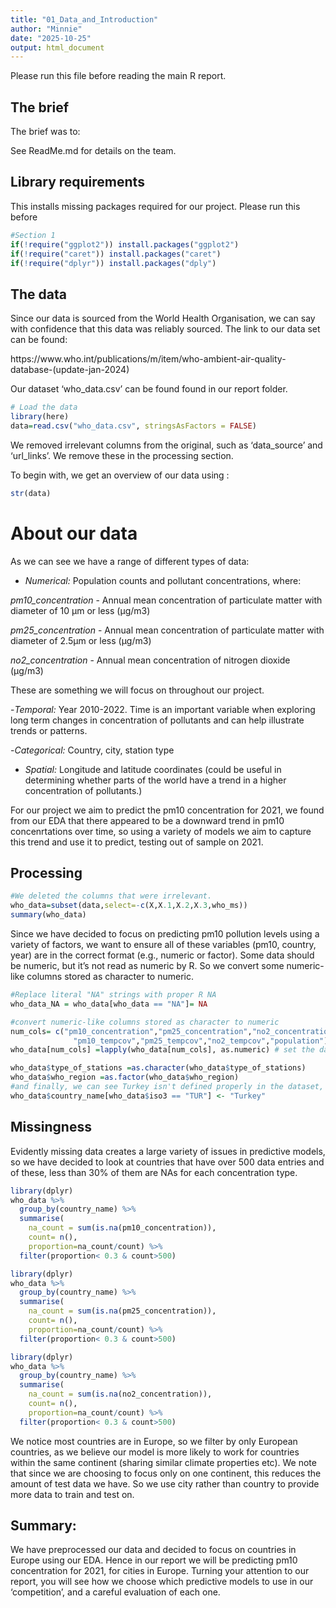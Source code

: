 ```yaml
---
title: "01_Data_and_Introduction"
author: "Minnie"
date: "2025-10-25"
output: html_document
---
```


Please run this file before reading the main R report. 

## The brief

The brief was to:




See ReadMe.md for details on the team.

## Library requirements

This installs missing packages required for our project. Please run this before 


```r
#Section 1
if(!require("ggplot2")) install.packages("ggplot2")
if(!require("caret")) install.packages("caret")
if(!require("dplyr")) install.packages("dply")
```


## The data

Since our data is sourced from the World Health Organisation, we can say with confidence that this data was reliably sourced.
The link to our data set can be found: 

https://www.who.int/publications/m/item/who-ambient-air-quality-database-(update-jan-2024)

Our dataset 'who_data.csv' can be found found in our report folder. 

```r
# Load the data 
library(here)
data=read.csv("who_data.csv", stringsAsFactors = FALSE)
```
We removed irrelevant columns from the original, such as 'data_source' and 'url_links'. We remove these in the processing section. 

To begin with, we get an overview of our data using :
```r
str(data)
```

# About our data

As we can see we have a range of different types of data:

- *Numerical:* Population counts and pollutant concentrations, where:

*pm10_concentration* - Annual mean concentration of particulate matter with diameter of 10 μm or less (µg/m3)

*pm25_concentration* - Annual mean concentration of particulate matter with diameter of 2.5μm or less (µg/m3)

*no2_concentration* - Annual mean concentration of nitrogen dioxide (µg/m3)

These are something we will focus on throughout our project. 

-*Temporal:* Year 2010-2022. Time is an important variable when exploring long term changes in concentration of pollutants and can help illustrate trends or patterns.

-*Categorical:* Country, city, station type

- *Spatial:* Longitude and latitude coordinates (could be useful in determining whether  parts of the world have a trend in a higher concentration of pollutants.)

For our project we aim to predict the pm10 concentration for 2021, we found from our EDA that there appeared to be a downward trend in pm10 concenrtations over time, so using a variety of models we aim to capture this trend and use it to predict, testing out of sample on 2021.

## Processing 

```r
#We deleted the columns that were irrelevant.
who_data=subset(data,select=-c(X,X.1,X.2,X.3,who_ms))
summary(who_data)
```

Since we have decided to focus on predicting pm10 pollution levels using a variety of factors, we want to ensure all of these variables (pm10, country, year) are in the correct format (e.g., numeric or factor).
Some data should be numeric, but it's not read as numeric by R. So we convert some numeric-like columns stored as character to numeric.

```r
#Replace literal "NA" strings with proper R NA 
who_data_NA = who_data[who_data == "NA"]= NA

#convert numeric-like columns stored as character to numeric
num_cols= c("pm10_concentration","pm25_concentration","no2_concentration",
              "pm10_tempcov","pm25_tempcov","no2_tempcov","population")
who_data[num_cols] =lapply(who_data[num_cols], as.numeric) # set the data as numeric

who_data$type_of_stations =as.character(who_data$type_of_stations)
who_data$who_region =as.factor(who_data$who_region)
#and finally, we can see Turkey isn't defined properly in the dataset, so we add 
who_data$country_name[who_data$iso3 == "TUR"] <- "Turkey"
```

## Missingness

Evidently missing data creates a large variety of issues in predictive models, so we have decided to look at countries that have over 500 data entries and of these, less than 30% of them are NAs for each concentration type. 

```r
library(dplyr)
who_data %>%
  group_by(country_name) %>%
  summarise(
    na_count = sum(is.na(pm10_concentration)),
    count= n(),
    proportion=na_count/count) %>%
  filter(proportion< 0.3 & count>500)
```

```r
library(dplyr)
who_data %>%
  group_by(country_name) %>%
  summarise(
    na_count = sum(is.na(pm25_concentration)),
    count= n(),
    proportion=na_count/count) %>%
  filter(proportion< 0.3 & count>500)
```

```r
library(dplyr)
who_data %>%
  group_by(country_name) %>%
  summarise(
    na_count = sum(is.na(no2_concentration)),
    count= n(),
    proportion=na_count/count) %>%
  filter(proportion< 0.3 & count>500)
```

We notice most countries are in Europe, so we filter by only European countries, as we believe our model is more likely to work for countries within the same continent (sharing similar climate properties etc). We note that since we are choosing to focus only on one continent, this reduces the amount of test data we have. So we use city rather than country to provide more data to train and test on. 


## Summary:
We have preprocessed our data and decided to focus on countries in Europe using our EDA. Hence in our report we will be predicting pm10 concentration for 2021, for cities in Europe. 
Turning your attention to our report, you will see how we choose which predictive models to use in our 'competition', and a careful evaluation of each one. 

